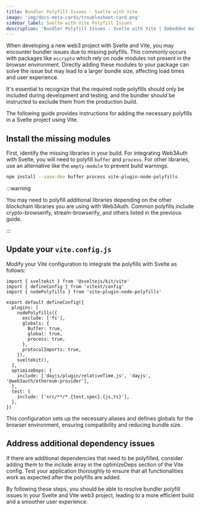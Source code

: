 ```yaml
---
title: Bundler Polyfill Issues - Svelte with Vite
image: 'img/docs-meta-cards/troubleshoot-card.png'
sidebar_label: Svelte with Vite Polyfill Issues
description: 'Bundler Polyfill Issues - Svelte with Vite | Embedded Wallets'
---
```


When developing a new web3 project with Svelte and Vite, you may encounter bundler issues due to missing polyfills. This commonly occurs with packages like `eccrypto` which rely on node modules not present in the browser environment. Directly adding these modules to your package can solve the issue but may lead to a larger bundle size, affecting load times and user experience.

It's essential to recognize that the required node polyfills should only be included during development and testing, and the bundler should be instructed to exclude them from the production build.

The following guide provides instructions for adding the necessary polyfills in a Svelte project using Vite.

## Install the missing modules

First, identify the missing libraries in your build. For integrating Web3Auth with Svelte, you will need to polyfill `buffer` and `process`. For other libraries, use an alternative like the `empty-module` to prevent build warnings.

```bash npm2yarn
npm install --save-dev buffer process vite-plugin-node-polyfills
```

:::warning

You may need to polyfill additional libraries depending on the other blockchain libraries you are using with Web3Auth. Common polyfills include crypto-browserify, stream-browserify, and others listed in the previous guide.

:::

## Update your `vite.config.js`

Modify your Vite configuration to integrate the polyfills with Svelte as follows:

```tsx
import { sveltekit } from '@sveltejs/kit/vite'
import { defineConfig } from 'vitest/config'
import { nodePolyfills } from 'vite-plugin-node-polyfills'

export default defineConfig({
  plugins: [
    nodePolyfills({
      exclude: ['fs'],
      globals: {
        Buffer: true,
        global: true,
        process: true,
      },
      protocolImports: true,
    }),
    sveltekit(),
  ],
  optimizeDeps: {
    include: ['dayjs/plugin/relativeTime.js', 'dayjs', '@web3auth/ethereum-provider'],
  },
  test: {
    include: ['src/**/*.{test,spec}.{js,ts}'],
  },
})
```

This configuration sets up the necessary aliases and defines globals for the browser environment, ensuring compatibility and reducing bundle size.

## Address additional dependency issues

If there are additional dependencies that need to be polyfilled, consider adding them to the include array in the optimizeDeps section of the Vite config. Test your application thoroughly to ensure that all functionalities work as expected after the polyfills are added.

By following these steps, you should be able to resolve bundler polyfill issues in your Svelte and Vite web3 project, leading to a more efficient build and a smoother user experience.
